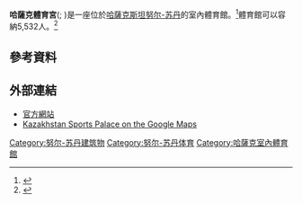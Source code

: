 {{infobox stadium
| logo_image = <!-- 檔案不存在 [[File:Kazakhstan_Sport_Palace_Logo.png|140px]] -->
| stadium_name=  哈薩克體育宮
| image =
| coordinates = {{coord|51|09|20.61|N|71|27|55.01|E|type:landmark|display=inline}} 
| renovated = 2007
| location =  [[哈薩克斯坦|哈薩克斯坦]][[努尔-苏丹|努尔-苏丹]]
| built = 1999-2001
| opened = {{Start date and age|p=y|2001|3|6}}
| tenants = [[Barys_Astana|Barys Astana]] ([[大陸冰球聯盟|KHL]]) ([[2001–02年哈薩克冰球錦標賽|2001]]-至今)<br>[[Nomad_Astana|Nomad Astana]] ([[哈薩克冰球錦標賽|KAZ]]) ([[2009–10_Kazakhstan_Hockey_Championship|2009]]-至今)<br>[[Snezhnye_Barsy|Snezhnye Barsy]] ([[青年冰球聯賽_(俄羅斯)|MHL]]) ([[2011–12_MHL_season|2011]]-至今)<br>[[HC_Astana|HC Astana]] ([[哈薩克冰球錦標賽|KAZ]]) ([[2011–12年哈薩克冰球錦標賽|2011]]-至今)<br>[[2011年亞洲冬季運動會|2011年亞洲冬季運動會]]
| seating_capacity = 4,100 (冰球)<ref>{{cite web | url=http://en.khl.ru/clubs/barys | title=Barys Astana Profile | publisher=Kontinental Hockey League | date= | accessdate=October 31, 2013 | archive-url=https://web.archive.org/web/20141007003156/http://en.khl.ru/clubs/barys/ | archive-date=2014-10-07 | dead-url=yes }}</ref>
| website = [http://dskazakhstan.kz/ www.dskazakhstan.kz]
}}

'''哈薩克體育宮'''({{lang-kk|Қазақстан спорт сарайы}}; {{lang-ru|Дворец спорта Казахстан}})是一座位於[[哈薩克斯坦|哈薩克斯坦]][[努尔-苏丹|努尔-苏丹]]的室內體育館。<ref>{{cite web|url=http://en.structurae.de/structures/data/index.cfm?ID=s0056901|title=Kazakhstan Sport Palace|publisher=Structurae.de|date=|accessdate=August 21, 2013|archive-date=2013-12-03|archive-url=https://web.archive.org/web/20131203044131/http://en.structurae.de/structures/data/index.cfm?ID=s0056901|dead-url=no}}</ref>體育館可以容納5,532人。<ref>{{cite web|url=http://eurohockey.com/arena/709-sports-palace-kazakhstan.html|title=Sports Palace Kazakhstan|publisher=Eurohockey.com|date=|accessdate=November 25, 2013|archive-date=2014-01-04|archive-url=https://web.archive.org/web/20140104022753/http://www.eurohockey.com/arena/709-sports-palace-kazakhstan.html|dead-url=no}}</ref>

==參考資料==
{{reflist|2}}


==外部連結==
{{commonscat-inline|Kazakhstan Sports Palace}}
*[https://web.archive.org/web/20140318012840/http://dskazakhstan.kz/ 官方網站]
*[https://maps.google.ru/maps/ms?msid=206915570387205956242.0004ab55c262d3b9e0971&msa=0&ll=51.155878,71.464949&spn=0.021426,0.038581 Kazakhstan Sports Palace on the Google Maps]{{Wayback|url=https://maps.google.ru/maps/ms?msid=206915570387205956242.0004ab55c262d3b9e0971&msa=0&ll=51.155878,71.464949&spn=0.021426,0.038581 |date=20140111071451 }}


{{coord|51|09|20.61|N|71|27|55.01|E|type:landmark|display=title}}

[[Category:努尔-苏丹建筑物|Category:努尔-苏丹建筑物]]
[[Category:努尔-苏丹体育|Category:努尔-苏丹体育]]
[[Category:哈薩克室內體育館|Category:哈薩克室內體育館]]